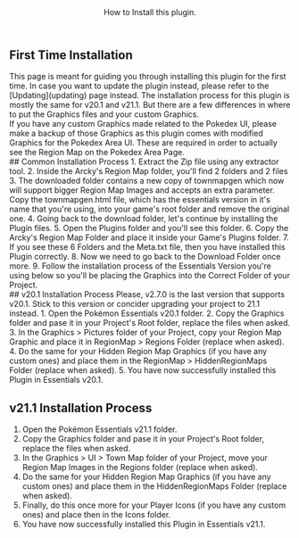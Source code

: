 <Header title="Installation">
  How to Install this plugin.
</Header>

## First Time Installation 
<Callout type="warning">
  This page is meant for guiding you through installing this plugin for the first time. In case you want to update the plugin instead, please refer to the [Updating](updating) page instead.
</Callout>
The installation process for this plugin is mostly the same for v20.1 and v21.1. But there are a few differences in where to put the Graphics files and your custom Graphics.
<br/>
If you have any custom Graphics made related to the Pokedex UI, please make a backup of those Graphics as this plugin comes with modified Graphics for the Pokedex Area UI. These are required in order to actually see the Region Map on the Pokedex Area Page.
<br/>
## Common Installation Process 
1. Extract the Zip file using any extractor tool.
2. Inside the Arcky's Region Map folder,  you'll find 2 folders and 2 files <ImageWithCaption src="/images/documentation/region-map/Installation 1.png" caption="Plugin's Download Folder's Content" align="left" size="large"/>
3. The downloaded folder contains a new copy of townmapgen which now will support bigger Region Map Images and accepts an extra parameter. 
<br/> Copy the townmapgen.html file, which has the essentials version in it's name that you're using, into your game's root folder and remove the original one. <ImageWithCaption src="/images/documentation/region-map/Installation 2.png" caption="Adding the townmapgen.html to your game's folder" align="left" size="large"/>
4. Going back to the download folder, let's continue by installing the Plugin files. <ImageWithCaption src="/images/documentation/region-map/Installation 3.png" caption="Plugin's Download Folder's Content" align="left" size="large"/>
5. Open the Plugins folder and you'll see this folder. <ImageWithCaption src="/images/documentation/region-map/Installation 4.png" caption="Plugins Folder Content" align="left" size="large"/>
6. Copy the Arcky's Region Map Folder and place it inside your Game's Plugins folder.
7. If you see these 6 Folders and the Meta.txt file, then you have installed this Plugin correctly. <ImageWithCaption src="/images/documentation/region-map/Installation 5.png" align="left" size="large"/>
8. Now we need to go back to the Download Folder once more.<ImageWithCaption src="/images/documentation/region-map/Installation 6.png" caption="Plugin's Download Folder's Content" align="left" size="large"/>
9. Follow the installation process of the Essentials Version you're using below so you'll be placing the Graphics into the Correct Folder of your Project.
<br/>
## v20.1 Installation Process 
<Callout type="attention">
  Please, v2.7.0 is the last version that supports v20.1. Stick to this version or concider upgrading your project to 21.1 instead.
</Callout>
1. Open the Pokémon Essentials v20.1 folder. <ImageWithCaption src="/images/documentation/region-map/Installation 7.png" caption="Graphics Folder for v20.1" align="left" size="large"/>
2. Copy the Graphics folder and pase it in your Project's Root folder, replace the files when asked.
3. In the Graphics > Pictures folder of your Project, copy your Region Map Graphic and place it in RegionMap > Regions Folder (replace when asked). <ImageWithCaption src="/images/documentation/region-map/Installation 8.png" caption="Region Map Images" align="left"/>
4. Do the same for your Hidden Region Map Graphics (if you have any custom ones) and place them in the RegionMap > HiddenRegionMaps Folder (replace when asked). <ImageWithCaption src="/images/documentation/region-map/Installation 9.png" caption="Hidden Region Map Images" align="left"/>
5. You have now successfully installed this Plugin in Essentials v20.1.

## v21.1 Installation Process 
1. Open the Pokémon Essentials v21.1 folder. <ImageWithCaption src="/images/documentation/region-map/Installation 10.png" caption="Graphics Folder for v21.1" align="left" size="large"/>
2. Copy the Graphics folder and pase it in your Project's Root folder, replace the files when asked.
3. In the Graphics > UI > Town Map folder of your Project, move your Region Map Images in the Regions folder (replace when asked). <ImageWithCaption src="/images/documentation/region-map/Installation 11.png" caption="Region Map Images" align="left"/>
4. Do the same for your Hidden Region Map Graphics (if you have any custom ones) and place them in the HiddenRegionMaps Folder (replace when asked). <ImageWithCaption src="/images/documentation/region-map/Installation 12.png" caption="Hidden Region Map Images" align="left"/>
5. Finally, do this once more for your Player Icons (if you have any custom ones) and place then in the Icons folder. <ImageWithCaption src="/images/documentation/region-map/Installation 13.png" align="left" size="large"/>
6. You have now successfully installed this Plugin in Essentials v21.1.